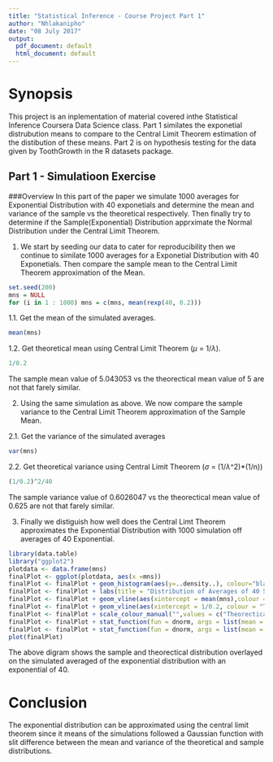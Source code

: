 ```yaml
---
title: "Statistical Inference - Course Project Part 1"
author: "Nhlakanipho"
date: "08 July 2017"
output:
  pdf_document: default
  html_document: default
---
```


# Synopsis
This project is an inplementation of material covered inthe Statistical Inference Coursera Data Science class. Part 1 similates the exponetial distrubution means to compare to the Central Limit Theorem estimation of the distibution of these means. Part 2 is on hypothesis testing for the data given by ToothGrowth in the R datasets package.

## Part 1 - Simulatioon Exercise
###Overview
In this part of the paper we simulate 1000 averages for Exponential Distribution with 40 exponetials and determine the mean and variance of the sample vs the theoretical respectively. Then finally try to determine if the Sample(Exponential) Distribution apprximate the Normal Distribution under the Central Limit Theorem.

1. We start by seeding our data to cater for reproducibility then we continue to similate 1000 averages for a Exponetial Distribution with 40 Exponetials. Then compare the sample mean to the Central Limit Theorem approximation of the Mean.

```r
set.seed(200)
mns = NULL
for (i in 1 : 1000) mns = c(mns, mean(rexp(40, 0.2)))
```

1.1. Get the mean of the simulated averages.
```r
mean(mns)
```
1.2. Get theoretical mean using Central Limit Theorem ($\mu$ = 1/$\lambda$).
```r
1/0.2
```

The sample mean value of 5.043053 vs the theorectical mean value of 5 are not that farely similar.

2. Using the same simulation as above. We now compare the sample variance to the Central Limit Theorem approximation of the Sample Mean.

2.1. Get the variance of the simulated averages
```r
var(mns)
```

2.2. Get theoretical variance using Central Limit Theorem ($\sigma$ = (1/$\lambda$^2)*(1/n))
```r
(1/0.2)^2/40
```

The sample variance value of 0.6026047 vs the theorectical mean value of 0.625 are not that farely similar.

3. Finally we distiguish how well does the Central Limt Theorem approximates the Exponential Distribution with 1000 simulation off averages of 40 Exponential.

```r
library(data.table)
library("ggplot2")
plotdata <- data.frame(mns)
finalPlot <- ggplot(plotdata, aes(x =mns))
finalPlot <- finalPlot + geom_histogram(aes(y=..density..), colour="black",fill = "lightblue",binwidth = 0.05)
finalPlot <- finalPlot + labs(title = "Distribution of Averages of 40 Samples on 1000 Simulations", x = "Mean of 40 Samples", y = "Density")
finalPlot <- finalPlot + geom_vline(aes(xintercept = mean(mns),colour = "SampleMean"))
finalPlot <- finalPlot + geom_vline(aes(xintercept = 1/0.2, colour = "TheorecticalMean")) 
finalPlot <- finalPlot + scale_colour_manual("",values = c("TheorecticalMean"="red","SampleMean"="blue"))
finalPlot <- finalPlot + stat_function(fun = dnorm, args = list(mean = mean(mns), sd = var(mns)), color = "blue", size = 1.0)
finalPlot <- finalPlot + stat_function(fun = dnorm, args = list(mean = 1/0.2, sd = (1/0.2)^2/40), colour = "red", size = 1.0)
plot(finalPlot)
```

The above digram shows the sample and theorectical distribution overlayed on the simulated averaged of the exponential distribution with an exponential of 40.

# Conclusion 
The exponential distribution can be approximated using the central limit theorem since it means of the simulations followed a Gaussian function with slit difference between the mean and variance of the theoretical and sample distributions.